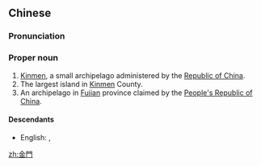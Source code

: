 {{also|金门}}
==Chinese==
{{zh-forms|s=金门}}

===Pronunciation===
{{zh-pron
|m=Jīnmén
|c=gam1 mun4
|h=pfs=Kîm-mùn
|mn=tw,kh,qz:Kim-mn̂g/zz:Kim-mûi
|cat=pn
}}

===Proper noun===
{{zh-proper noun}}

# [[Kinmen]], a small archipelago administered by the [[Republic of China]].
# The largest island in [[Kinmen]] County.
# An archipelago in [[Fujian]] province claimed by the [[People's Republic of China]].

====Descendants====
* English: {{l|en|Kinmen}}, {{l|en|Quemoy}}

{{zh-cat|Islands}}

[[zh:金門]]
